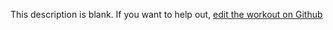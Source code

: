 
  This description is blank. If you want to help out, [edit the workout on Github](https://www.github.com/LiftArcade/exercises/blob/main/exercises/barbell-hack-squat-description.mdx)